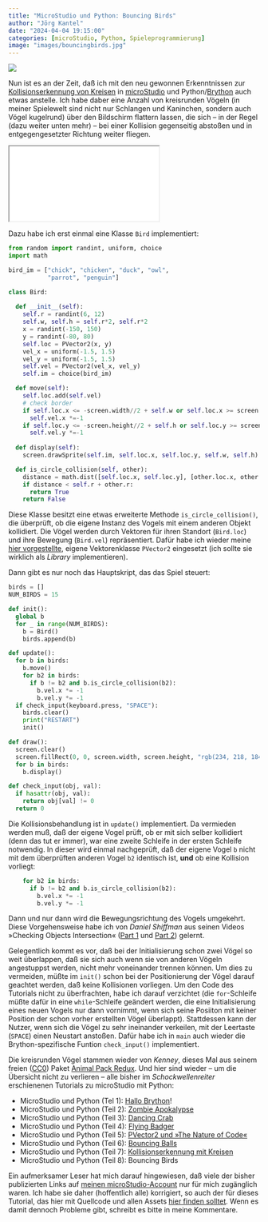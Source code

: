 ```yaml
---
title: "MicroStudio und Python: Bouncing Birds"
author: "Jörg Kantel"
date: "2024-04-04 19:15:00"
categories: [microStudio, Python, Spieleprogrammierung]
image: "images/bouncingbirds.jpg"
---
```


[![](images/bouncingbirds-b.jpg)](https://www.flickr.com/photos/schockwellenreiter/53627951378/)

Nun ist es an der Zeit, daß ich mit den neu gewonnen Erkenntnissen zur [Kollisionserkennung von Kreisen](https://kantel.github.io/posts/2024040201_collision_detection_1/) in [microStudio](http://cognitiones.kantel-chaos-team.de/multimedia/spieleprogrammierung/microstudio.html) und Python/[Brython](https://brython.info/)  auch etwas anstelle. Ich habe daber eine Anzahl von kreisrunden Vögeln (in meiner Spielewelt sind nicht nur Schlangen und Kaninchen, sondern auch Vögel kugelrund) über den Bildschirm flattern lassen, die sich -- in der Regel (dazu weiter unten mehr) -- bei einer Kollision gegenseitig abstoßen und in entgegengesetzter Richtung weiter fliegen.

<iframe src="pythontutorial8/index.html" class="if16_9" name="Bouncing Birds"></iframe>

Dazu habe ich erst einmal eine Klasse `Bird` implementiert:

~~~python
from random import randint, uniform, choice
import math

bird_im = ["chick", "chicken", "duck", "owl",
           "parrot", "penguin"]

class Bird:
  
  def __init__(self):
    self.r = randint(6, 12)
    self.w, self.h = self.r*2, self.r*2
    x = randint(-150, 150)
    y = randint(-80, 80)
    self.loc = PVector2(x, y)
    vel_x = uniform(-1.5, 1.5) 
    vel_y = uniform(-1.5, 1.5)
    self.vel = PVector2(vel_x, vel_y)
    self.im = choice(bird_im)

  def move(self):
    self.loc.add(self.vel)
    # check border
    if self.loc.x <= -screen.width//2 + self.w or self.loc.x >= screen.width//2 - self.w:
      self.vel.x *=-1
    if self.loc.y <= -screen.height//2 + self.h or self.loc.y >= screen.height//2 - self.h:
      self.vel.y *=-1
      
  def display(self):
    screen.drawSprite(self.im, self.loc.x, self.loc.y, self.w, self.h)

  def is_circle_collision(self, other):
    distance = math.dist([self.loc.x, self.loc.y], [other.loc.x, other.loc.y])
    if distance < self.r + other.r:
      return True
    return False
~~~

Diese Klasse besitzt eine etwas erweiterte Methode `is_circle_collision()`, die überprüft, ob die eigene Instanz des Vogels mit einem anderen Objekt kollidiert. Die Vögel werden durch Vektoren für ihren Standort (`Bird.loc`) und ihre Bewegung (`Bird.vel`) repräsentiert. Dafür habe ich wieder meine [hier vorgestellte](https://kantel.github.io/posts/2024032801_microstudio_noc_1/), eigene Vektorenklasse `PVector2` eingesetzt (ich sollte sie wirklich als *Library* implementieren).

Dann gibt es nur noch das Hauptskript, das das Spiel steuert:

~~~python
birds = []
NUM_BIRDS = 15

def init():
  global b
  for _ in range(NUM_BIRDS):
    b = Bird()
    birds.append(b)

def update():
  for b in birds:
    b.move()
    for b2 in birds:
      if b != b2 and b.is_circle_collision(b2):
        b.vel.x *= -1
        b.vel.y *= -1
  if check_input(keyboard.press, "SPACE"):
    birds.clear()
    print("RESTART")
    init()

def draw():
  screen.clear()
  screen.fillRect(0, 0, screen.width, screen.height, "rgb(234, 218, 184)")
  for b in birds:
    b.display()

def check_input(obj, val):
  if hasattr(obj, val):
    return obj[val] != 0
  return 0
~~~

Die Kollisionsbehandlung ist in `update()` implementiert. Da vermieden werden muß, daß der eigene Vogel prüft, ob er mit sich selber kollidiert (denn das tut er immer), war eine zweite Schleife in der ersten Schleife notwendig. In dieser wird einmal nachgeprüft, daß der eigene Vogel `b` nicht mit dem überprüften anderen Vogel `b2` identisch ist, **und** ob eine Kollision vorliegt:

~~~python
    for b2 in birds:
      if b != b2 and b.is_circle_collision(b2):
        b.vel.x *= -1
        b.vel.y *= -1
~~~

Dann und nur dann wird die Bewegungsrichtung des Vogels umgekehrt. Diese Vorgehensweise habe ich von *Daniel Shiffman* aus seinen Videos »Checking Objects Intersection« ([Part 1](https://www.youtube.com/watch?v=uAfw-ko3kB8) und [Part 2](https://www.youtube.com/watch?v=GY-c2HO2liA)) gelernt.

Gelegentlich kommt es vor, daß bei der Initialisierung schon zwei Vögel so weit überlappen, daß sie sich auch wenn sie von anderen Vögeln angestuppst werden, nicht mehr voneinander trennen können. Um dies zu vermeiden, müßte im `init()` schon bei der Positionierung der Vögel darauf geachtet werden, daß keine Kollisionen vorliegen. Um den Code des Tutorials nicht zu überfrachten, habe ich darauf verzichtet (die `for`-Schleife müßte dafür in eine `while`-Schleife geändert werden, die eine Initialisierung eines neuen Vogels nur dann vornimmt, wenn sich seine Posiiton mit keiner Position der schon vorher erstellten Vögel überlappt). Stattdessen kann der Nutzer, wenn sich die Vögel zu sehr ineinander verkeilen, mit der Leertaste (`SPACE`) einen Neustart anstoßen. Dafür habe ich in `main` auch wieder die Brython-spezifische Funtion `check_input()` implementiert.

Die kreisrunden Vögel stammen wieder von *Kenney*, dieses Mal aus seinem freien ([CC0](https://creativecommons.org/publicdomain/zero/1.0/)) Paket [Animal Pack Redux](https://kenney.nl/assets/animal-pack-redux). Und hier sind wieder -- um die Übersicht nicht zu verlieren -- alle bisher im *Schockwellenreiter* erschienenen Tutorials zu microStudio mit Python:

- MicroStudio und Python (Tel 1): [Hallo Brython](https://kantel.github.io/posts/2024032201_microstudio_python_1/)!
- MicroStudio und Python (Teil 2): [Zombie Apokalypse](https://kantel.github.io/posts/2024032401_microstudio_python_2/)
- MicroStudio und Python (Teil 3): [Dancing Crab](https://kantel.github.io/posts/2024032502_microstudio_python_3/)
- MicroStudio und Python (Teil 4): [Flying Badger](https://kantel.github.io/posts/2024032703_flying_badger_python/)
- MicroStudio und Python (Teil 5): [PVector2 und »The Nature of Code«](https://kantel.github.io/posts/2024032801_microstudio_noc_1/)
- MicroStudio und Python (Teil 6): [Bouncing Balls](https://kantel.github.io/posts/2024033102_bouncing_balls_microstudio/)
- MicroStudio und Python (Teil 7): [Kollisionserkennung mit Kreisen](https://kantel.github.io/posts/2024040201_collision_detection_1/)
- MicroStudio und Python (Teil 8): Bouncing Birds

Ein aufmerksamer Leser hat mich darauf hingewiesen, daß viele der bisher publizierten Links auf [meinen microStudio-Account](https://microstudio.io/kantel/) nur für mich zugänglich waren. Ich habe sie daher (hoffentlich alle) korrigiert, so auch der für dieses Tutorial, das hier mit Quellcode und allen Assets [hier finden solltet](https://microstudio.dev/i/kantel/pythontutorial8/). Wenn es damit dennoch Probleme gibt, schreibt es bitte in meine Kommentare.

